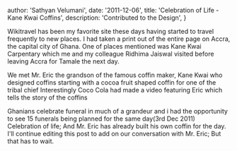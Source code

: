 
  author: 'Sathyan Velumani',
  date: '2011-12-06',
  title: 'Celebration of Life - Kane Kwai Coffins',
  description:
    'Contributed to the Design',
}


Wikitravel has been my favorite site these days having started to travel frequently to new places. I had taken a print out of the entire page on Accra, the capital city of Ghana. One of places mentioned was Kane Kwai Carpentary which me and my colleague Ridhima Jaiswal visited before leaving Accra for Tamale the next day.

We met Mr. Eric the grandson of the famous coffin maker, Kane Kwai who designed coffins starting with a cocoa fruit shaped coffin for one of the tribal chief Interestingly Coco Cola had made a video featuring Eric which tells the story of the coffins

Ghanians celebrate funeral in much of a grandeur and i had the opportunity to see 15 funerals being planned for the same day(3rd Dec 2011) Celebration of life; And Mr. Eric has already built his own coffin for the day. I'll continue editing this post to add on our conversation with Mr. Eric; But that has to wait.
